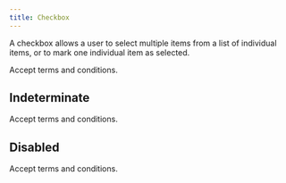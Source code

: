```yaml
---
title: Checkbox
---
```


A checkbox allows a user to select multiple items from a list of individual items, or to mark one individual item as selected.

<Example>
  <Checkbox>Accept terms and conditions.</Checkbox>
</Example>

## Indeterminate

<Example>
  <Checkbox isIndeterminate={true}>Accept terms and conditions.</Checkbox>
</Example>

## Disabled

<Example>
  <Checkbox isDisabled={true}>Accept terms and conditions.</Checkbox>
</Example>
